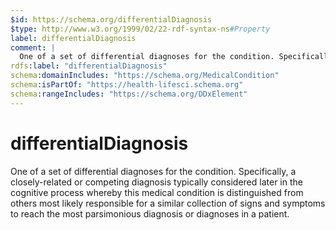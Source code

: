 ```yaml
---
$id: https://schema.org/differentialDiagnosis
$type: http://www.w3.org/1999/02/22-rdf-syntax-ns#Property
label: differentialDiagnosis
comment: |
  One of a set of differential diagnoses for the condition. Specifically, a closely-related or competing diagnosis typically considered later in the cognitive process whereby this medical condition is distinguished from others most likely responsible for a similar collection of signs and symptoms to reach the most parsimonious diagnosis or diagnoses in a patient.
rdfs:label: "differentialDiagnosis"
schema:domainIncludes: "https://schema.org/MedicalCondition"
schema:isPartOf: "https://health-lifesci.schema.org"
schema:rangeIncludes: "https://schema.org/DDxElement"
---
```


# differentialDiagnosis

One of a set of differential diagnoses for the condition. Specifically, a closely-related or competing diagnosis typically considered later in the cognitive process whereby this medical condition is distinguished from others most likely responsible for a similar collection of signs and symptoms to reach the most parsimonious diagnosis or diagnoses in a patient.

